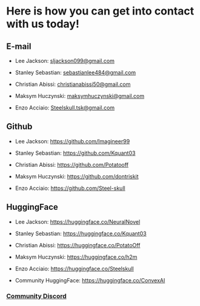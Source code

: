# Here is how you can get into contact with us today!

## E-mail
- Lee Jackson: sljackson099@gmail.com 

- Stanley Sebastian: sebastianlee484@gmail.com 

- Christian Abissi: christianabissi50@gmail.com 

- Maksym Huczynski: maksymhuczynski@gmail.com

- Enzo Acciaio: Steelskull.tsk@gmail.com 


## Github
- Lee Jackson: https://github.com/Imagineer99 

- Stanley Sebastian: https://github.com/Kquant03 

- Christian Abissi: https://github.com/Potatooff 

- Maksym Huczynski: https://github.com/dontriskit 

- Enzo Acciaio: https://github.com/Steel-skull 


## HuggingFace
- Lee Jackson: https://huggingface.co/NeuralNovel 

- Stanley Sebastian: https://huggingface.co/Kquant03 

- Christian Abissi: https://huggingface.co/PotatoOff 

- Maksym Huczynski: https://huggingface.co/h2m 

- Enzo Acciaio: https://huggingface.co/Steelskull 


- Community HuggingFace: https://huggingface.co/ConvexAI 


### **[Community Discord](https://discord.gg/ujZGyRuU)**
